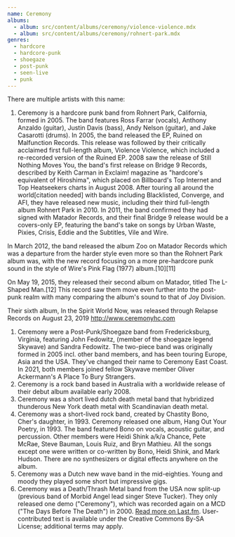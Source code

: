 ```yaml
---
name: Ceremony
albums:
  - album: src/content/albums/ceremony/violence-violence.mdx
  - album: src/content/albums/ceremony/rohnert-park.mdx
genres:
  - hardcore
  - hardcore-punk
  - shoegaze
  - post-punk
  - seen-live
  - punk
---
```


There are multiple artists with this name:

1. Ceremony is a hardcore punk band from Rohnert Park, California, formed in 2005. The band features Ross Farrar (vocals), Anthony Anzaldo (guitar), Justin Davis (bass), Andy Nelson (guitar), and Jake Casarotti (drums). In 2005, the band released the EP, Ruined on Malfunction Records. This release was followed by their critically acclaimed first full-length album, Violence Violence, which included a re-recorded version of the Ruined EP. 2008 saw the release of Still Nothing Moves You, the band's first release on Bridge 9 Records, described by Keith Carman in Exclaim! magazine as "hardcore's equivalent of Hiroshima", which placed on Billboard's Top Internet and Top Heatseekers charts in August 2008. After touring all around the world\[citation needed] with bands including Blacklisted, Converge, and AFI, they have released new music, including their third full-length album Rohnert Park in 2010. In 2011, the band confirmed they had signed with Matador Records, and their final Bridge 9 release would be a covers-only EP, featuring the band's take on songs by Urban Waste, Pixies, Crisis, Eddie and the Subtitles, Vile and Wire.

In March 2012, the band released the album Zoo on Matador Records which was a departure from the harder style even more so than the Rohnert Park album was, with the new record focusing on a more pre-hardcore punk sound in the style of Wire's Pink Flag (1977) album.\[10]\[11]

On May 19, 2015, they released their second album on Matador, titled The L-Shaped Man.\[12] This record saw them move even further into the post-punk realm with many comparing the album's sound to that of Joy Division.

Their sixth album, In the Spirit World Now, was released through Relapse Records on August 23, 2019
http://www.ceremonyhc.com

1. Ceremony were a Post-Punk/Shoegaze band from Fredericksburg, Virginia, featuring John Fedowitz, (member of the shoegaze legend Skywave) and Sandra Fedowitz. The two-piece band was originally formed in 2005 incl. other band members, and has been touring Europe, Asia and the USA.  They've changed their name to Ceremony East Coast. In 2021, both members joined fellow Skywave member Oliver Ackermann's A Place To Bury Strangers.
2. Ceremony is a rock band based in Australia with a worldwide release of their debut album available early 2008.
3. Ceremony was a short lived dutch death metal band that hybridized thunderous New York death metal with Scandinavian death metal.
4. Ceremony was a short-lived rock band, created by Chastity Bono, Cher's daughter, in 1993. Ceremony released one album, Hang Out Your Poetry, in 1993. The band featured Bono on vocals, acoustic guitar, and percussion. Other members were Heidi Shink a/k/a Chance, Pete McRae, Steve Bauman, Louis Ruiz, and Bryn Mathieu. All the songs except one were written or co-written by Bono, Heidi Shink, and Mark Hudson. There are no synthesizers or digital effects anywhere on the album.
5. Ceremony was a Dutch new wave band in the mid-eighties. Young and moody they played some short but impressive gigs.
6. Ceremony was a Death/Thrash Metal band from the USA now split-up (previous band of Morbid Angel lead singer Steve Tucker). They only released one demo ("Ceremony"), which was recorded again on a MCD ("The Days Before The Death") in 2000. <a href="https://www.last.fm/music/Ceremony">Read more on Last.fm</a>. User-contributed text is available under the Creative Commons By-SA License; additional terms may apply.
